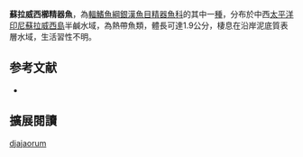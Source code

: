 {{Speciesbox
| name = 蘇拉威西櫛精器魚
| image = 
| status = NE
| status_system = IUCN3.1
| genus = Neostethus
| species = djajaorum
| authority = Parenti & Louie, 1998
| synonyms = 
}}
'''蘇拉威西櫛精器魚'''，為[[輻鰭魚綱|輻鰭魚綱]][[銀漢魚目|銀漢魚目]][[精器魚科|精器魚科]]的其中一[[種|種]]，分布於中西[[太平洋|太平洋]][[印尼|印尼]][[蘇拉威西島|蘇拉威西島]]半鹹水域，為熱帶魚類，體長可達1.9公分，棲息在沿岸泥底質表層水域，生活習性不明。
==参考文献==
*{{FishBase_species|genus=Neostethus|species=djajaorum|year=2016|month=3}}

== 擴展閱讀 ==
{{refbegin}}
{{wikispecies-inline|Neostethus djajaorum|蘇拉威西櫛精器魚}}
{{refend}}
{{Taxonbar|from=Q1863403}}

[[Category:櫛精器魚屬|djajaorum]]


{{魚類小作品}}